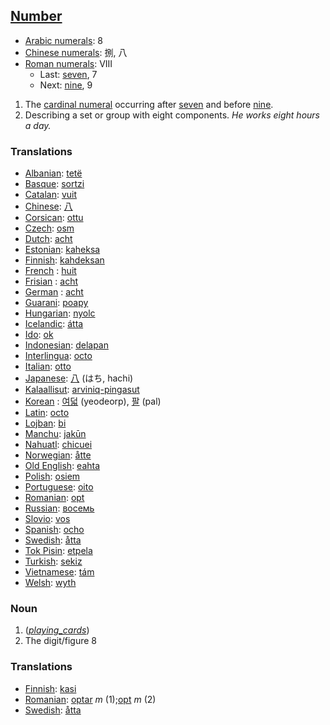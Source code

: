== [[Number]] ==
*[[w:Arabic Numerals|Arabic numerals]]: 8
*[[w:Chinese numerals|Chinese numerals]]: 捌, 八
*[[w:Roman numerals|Roman numerals]]: VIII
**Last: [[seven]], 7
**Next: [[nine]], 9

# The [[cardinal numeral]] occurring after [[seven]] and before [[nine]].
# Describing a set or group with eight components. ''He works eight hours a day.''

=== Translations ===
*[[Albanian]]: [[tetë]]
*[[Basque]]: [[sortzi]]
*[[Catalan]]: [[vuit]]
*[[Chinese]]: [[八]]
*[[Corsican]]: [[ottu]]
*[[Czech]]: [[osm]]
*[[Dutch]]: [[acht]]
*[[Estonian]]: [[kaheksa]]
*[[Finnish]]: [[kahdeksan]]
*[[French]] : [[huit]]
*[[Frisian]] : [[acht]]
*[[German]] : [[acht]]
*[[Guarani]]: [[poapy]]
*[[Hungarian]]: [[nyolc]]
*[[Icelandic]]: [[átta]]
*[[Ido]]: [[ok]]
*[[Indonesian]]: [[delapan]]
*[[Interlingua]]: [[octo]]
*[[Italian]]: [[otto]]
*[[Japanese]]: [[八]] (はち, hachi)
*[[Kalaallisut]]: [[arviniq-pingasut]]
*[[Korean]] : [[여덟]] (yeodeorp), [[팔]] (pal)
*[[Latin]]: [[octo]]
*[[Lojban]]: [[bi]]
*[[Manchu]]: [[jakūn]]
*[[Nahuatl]]: [[chicuei]]
*[[Norwegian]]: [[åtte]]
*[[Old English]]: [[eahta]]
*[[Polish]]: [[osiem]]
*[[Portuguese]]: [[oito]]
*[[Romanian]]: [[opt]]
*[[Russian]]: [[восемь]]
*[[Slovio]]: [[vos]]
*[[Spanish]]: [[ocho]]
*[[Swedish]]: [[åtta]]
*[[Tok Pisin]]: [[etpela]]
*[[Turkish]]: [[sekiz]]
*[[Vietnamese]]: [[tám]]
*[[Welsh]]: [[wyth]]

=== Noun ===

# (<i>[[playing_cards]]</i>)
# The digit/figure 8

=== Translations ===
*[[Finnish]]: [[kasi]]
*[[Romanian]]: [[optar]] ''m'' (1);[[opt]] ''m'' (2)
*[[Swedish]]: [[åtta]]